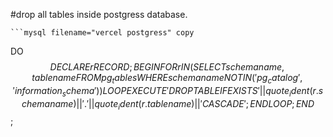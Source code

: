 #drop all tables inside postgress database.

	```mysql filename="vercel postgress" copy 
DO
$$ DECLARE
    r RECORD;
BEGIN
    FOR r IN (SELECT schemaname, tablename FROM pg_tables WHERE schemaname NOT IN ('pg_catalog', 'information_schema')) LOOP
        EXECUTE 'DROP TABLE IF EXISTS ' || quote_ident(r.schemaname) || '.' || quote_ident(r.tablename) || ' CASCADE';
    END LOOP;
END $$;

```
